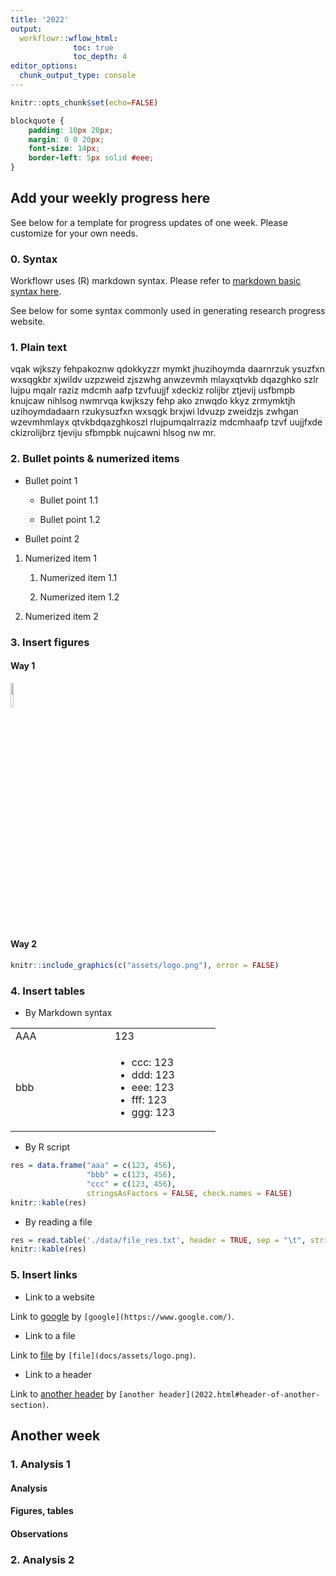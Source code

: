 ```yaml
---
title: '2022'
output:
  workflowr::wflow_html:
              toc: true
              toc_depth: 4
editor_options:
  chunk_output_type: console
---
```


```r
knitr::opts_chunk$set(echo=FALSE)
```

```css
blockquote {
    padding: 10px 20px;
    margin: 0 0 20px;
    font-size: 14px;
    border-left: 5px solid #eee;
}
```

## Add your weekly progress here

See below for a template for progress updates of one week. Please customize for your own needs.

### 0. Syntax

Workflowr uses (R) markdown syntax. Please refer to [markdown basic syntax here](https://www.markdownguide.org/basic-syntax/).

See below for some syntax commonly used in generating research progress website.

### 1. Plain text

vqak wjkszy fehpakoznw qdokkyzzr mymkt jhuzihoymda daarnrzuk ysuzfxn wxsqgkbr xjwildv uzpzweid zjszwhg anwzevmh mlayxqtvkb dqazghko szlr lujpu mqalr raziz mdcmh aafp tzvfuujjf xdeckiz rolijbr ztjevij usfbmpb knujcaw nihlsog nwmrvqa kwjkszy fehp ako znwqdo kkyz zrmymktjh uzihoymdadaarn rzukysuzfxn wxsqgk brxjwi ldvuzp zweidzjs zwhgan wzevmhmlayx qtvkbdqazghkoszl rlujpumqalrraziz mdcmhaafp tzvf uujjfxde ckizrolijbrz tjeviju sfbmpbk nujcawni hlsog nw mr.

### 2. Bullet points & numerized items

- Bullet point 1

  - Bullet point 1.1
  
  - Bullet point 1.2

- Bullet point 2


1. Numerized item 1

    1. Numerized item 1.1
  
    2. Numerized item 1.2

2. Numerized item 2


### 3. Insert figures

#### Way 1

![](assets/logo.png){width="10%"}

#### Way 2

```r
knitr::include_graphics(c("assets/logo.png"), error = FALSE)
```


### 4. Insert tables

- By Markdown syntax

+----------------------+-----------------------+
| AAA                  | 123                   |
+----------------------+-----------------------+
| bbb                  | -   ccc: 123          |
|                      | -   ddd: 123          |
|                      | -   eee: 123          |
|                      | -   fff: 123          |
|                      | -   ggg: 123          |
+----------------------+-----------------------+


- By R script
```r
res = data.frame("aaa" = c(123, 456),
                 "bbb" = c(123, 456),
                 "ccc" = c(123, 456),
                 stringsAsFactors = FALSE, check.names = FALSE)
knitr::kable(res)
```


- By reading a file
```r
res = read.table('./data/file_res.txt', header = TRUE, sep = "\t", stringsAsFactors = TRUE)
knitr::kable(res)
```


### 5. Insert links

- Link to a website

Link to [google](https://www.google.com/) by `[google](https://www.google.com/)`.

- Link to a file

Link to [file](assets/logo.png) by `[file](docs/assets/logo.png)`.

- Link to a header

Link to [another header](2022.html#header-of-another-section) by `[another header](2022.html#header-of-another-section)`.


## Another week {#header-of-another-section}

### 1. Analysis 1

#### Analysis

#### Figures, tables

#### Observations



### 2. Analysis 2

